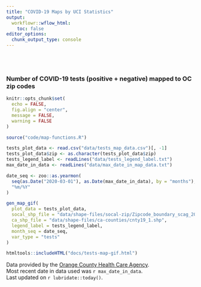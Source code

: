 ```yaml
---
title: "COVID-19 Maps by UCI Statistics"
output:
  workflowr::wflow_html:
    toc: false
editor_options:
  chunk_output_type: console
---
```

<style type="text/css">
.main-container {
  max-width: 1200px;
  margin-left: auto;
  margin-right: auto;
}
</style>

<br>
<br>

### Number of COVID-19 tests (positive + negative) mapped to OC zip codes

```r
knitr::opts_chunk$set(
  echo = FALSE,
  fig.align = "center",
  message = FALSE,
  warning = FALSE
)
```


```r
source("code/map-functions.R")
```


```r
tests_plot_data <- read.csv("data/tests_map_data.csv")[, -1]
tests_plot_data$zip <- as.character(tests_plot_data$zip)
tests_legend_label <- readLines("data/tests_legend_label.txt")
max_date_in_data <- readLines("data/max_date_in_map_data.txt")

date_seq <- zoo::as.yearmon(
  seq(as.Date("2020-03-01"), as.Date(max_date_in_data), by = "months"), 
  "%m/%Y"
)

gen_map_gif(
  plot_data = tests_plot_data, 
  socal_shp_file = "data/shape-files/socal-zip/Zipcode_boundary_scag_2009.shp", 
  ca_shp_file = "data/shape-files/ca-counties/cnty19_1.shp", 
  legend_label = tests_legend_label, 
  month_seq = date_seq, 
  var_type = "tests"
)
```


```r
htmltools::includeHTML("docs/tests-map-gif.html")
```


Data provided by the [Orange County Health Care Agency](https://www.ochealthinfo.com).  
Most recent date in data used was `r max_date_in_data`.  
Last updated on `r lubridate::today()`.
